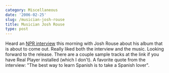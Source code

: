 ```yaml
---
category: Miscellaneous
date: '2006-02-25'
slug: /musician-josh-rouse
title: Musician Josh Rouse
type: post
---
```



Heard an
[NPR interview](http://www.npr.org/templates/story/story.php?storyId=5230385)
this morning with Josh Rouse about his album that is about to come
out. Really liked both the interview and the music. Looking forward
to the release. There are a couple sample tracks at the link if you
have Real Player installed (which I don't). A favorite quote from
the interview: "The best way to learn Spanish is to take a Spanish
lover".